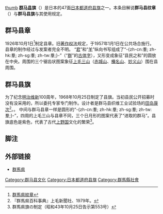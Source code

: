{{National flag infobox
|Name = 群马县旗
|Article =
|Image =Flag of Gunma Prefecture.svg
|Use = 110000
|Symbol =
|Proportion = 2:3
|Adoption = 1968年10月25日（县章）
|Design = |Diminutive =
}}
[[文件:Symbol_of_Gunma_prefecture.png|thumb]]
'''[[群马县|群马县]]旗'''（{{jpn|j=群馬県旗|hg=ぐんまけんき|rm=Gunma ken ki|f=}}）是日本的47面[[都道府县旗|日本都道府县旗]]之一。本条目解说'''群马县纹章'''（{{jpn|j=|hg=ぐんまけんもんしょう|rm=|f=}}）与'''群马县旗'''与其使用规定。

== 群马县章 ==
1926年10月1日<ref>[http://www.pref.gunma.jp/a/05/d1w_reiki/21590250032800000000/21590250032800000000/21590250032800000000_j.htm 群馬県紋章]{{dead link|date=2018年4月 |bot=InternetArchiveBot |fix-attempted=yes }}</ref>制定县章。旧[[著作权法|著作权法]]规定，于1957年1月1日在公共场合施行。县章的制作经过与发案者完全不明。
“[[君|君]]”和“[[羊|羊]]”纵向书写组成了“-{zh-cn:羣; zh-hk:羣; zh-sg:羣; zh-tw:羣;}-”（“[[群|群]]”的[[古体字|古体字]]），又形变成象征“县民之和”的圆放在中央。周围的三个锯齿状图案象征[[上毛三山|上毛三山]]（[[赤城山|赤城山]]、[[榛名山|榛名山]]、[[妙义山|妙义山]]）围在县周围。
== 群马县旗 ==
为了纪念[[明治维新|明治维新]]100周年，1968年10月25日制定了县旗。当初县民公开招募时没有没采用的，所以委托专家专门制作。设计者是群马县织维工业试验场的[[田岛康次|田岛康次]]<ref>『群馬県百科事典』上毛新聞社、1979年。</ref>。。
中间与群马县章一样是圆形的“-{zh-cn:羣; zh-hk:羣; zh-sg:羣; zh-tw:羣;}-”，四周的上毛三山与县章不同，三个日月形的图案代表了“进取的群马”。县旗底色是紫色，代表了古代[[上野国|上野国]]文化的繁荣<ref>群馬県旗の制定（昭和43年10月25日告示第553号）</ref>。
== 脚注 ==
{{Reflist}}
== 外部链接 ==
* [http://www.pref.gunma.jp/ 群馬県] {{Wayback|url=http://www.pref.gunma.jp/ |date=20130329075309 }}

{{日本都道府县旗}}

[[Category:群马县文化|Category:群马县文化]]
[[Category:日本都道府县旗|Category:日本都道府县旗]]
[[Category:群馬縣社會|Category:群馬縣社會]]